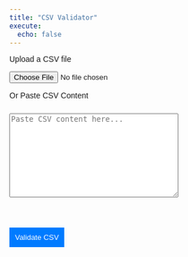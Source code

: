 ```yaml
---
title: "CSV Validator"
execute:
  echo: false
---
```



<style>
  body {
    font-family: Arial, sans-serif;
    /* margin: 20px; */
  }

  textarea {
    width: 60%;
    height: 150px;
    margin-top: 10px;
  }

  button {
    margin-top: 10px;
    padding: 10px;
    background-color: #007bff;
    color: white;
    border: none;
    cursor: pointer;
  }

  button:hover {
    background-color: #0056b3;
  }
</style>
<div class="container">

  <p>Upload a CSV file</p>
  <input type="file" id="csvFileInput" accept=".csv">

  <p>Or Paste CSV Content</p>
  <textarea id="csvTextarea" placeholder="Paste CSV content here..."></textarea>
  <br>

  <button id="validateButton">Validate CSV</button>

  <div class="output" id="output"></div>
</div>


<!-- PapaParse Library for CSV Validation -->
<script src="https://cdnjs.cloudflare.com/ajax/libs/PapaParse/5.3.2/papaparse.min.js"></script>

<script>

  const FIELDS = {
    BROKER_FIRST_NAME: 'broker.first_name',
    BROKER_MIDDLE_NAME: 'broker.middle_name',
    BROKER_LAST_NAME: 'broker.last_name',
    BROKER_PREFIX: 'broker.prefix',
    BROKER_SUFFIX: 'broker.suffix',
    BROKER_PHONE_NUMBER: 'broker.phone_number',
    BROKER_EMAIL: 'broker.email',
    BROKER_NPN: 'broker.npn',
    PLAN_YEAR: 'plan.year',
    PLAN_HIOS_ID: 'plan.hios_id',
    PLAN_MONTHLY_PREMIUM: 'plan.monthly_premium',
    PAYMENT_ROUTING_NUMBER: 'payment.routing_number',
    PAYMENT_ACCOUNT_NUMBER: 'payment.account_number',
    PAYMENT_PAYER_NAME: 'payment.payer_name',
    PAYMENT_ACCOUNT_TYPE: 'payment.account_type',
    PAYMENT_IS_NEW_PAYMENT_INSTRUMENT: 'payment.is_new_payment_instrument',
    ENROLLMENT_RENEWAL_TYPE: 'enrollment.renewal_type',
    ENROLLMENT_EXTERNAL_POLICY_ID: 'enrollment.external_policy_id',
    ENROLLMENT_EXTERNAL_SUBSCRIBER_ID: 'enrollment.external_subscriber_id',
    ENROLLMENT_CANCEL_OVERLAPPING_ELIGIBILITY: 'enrollment.cancel_overlapping_eligibility',
    ENROLLMENT_DATE_SIGNED: 'enrollment.date_signed',
    ENROLLMENT_QUALIFYING_EVENT: 'enrollment.qualifying_event',
    ENROLLMENT_QUALIFYING_EVENT_DATE: 'enrollment.qualifying_event_date',
    ENROLLMENT_APPLICATION_ID: 'enrollment.application_id',
    EMPLOYER_EMPLOYER_NAME: 'employer.employer_name',
    EMPLOYER_EMPLOYER_TIN: 'employer.employer_tin',
    ENROLLEE_EXTERNAL_MEMBER_ID: 'enrollee.external_member_id',
    ENROLLEE_ISSUER_MEMBER_ID: 'enrollee.issuer_member_id',
    ENROLLEE_FIRST_NAME: 'enrollee.first_name',
    ENROLLEE_MIDDLE_NAME: 'enrollee.middle_name',
    ENROLLEE_LAST_NAME: 'enrollee.last_name',
    ENROLLEE_PREFIX: 'enrollee.prefix',
    ENROLLEE_SUFFIX: 'enrollee.suffix',
    ENROLLEE_PHONE: 'enrollee.phone',
    ENROLLEE_EMAIL: 'enrollee.email',
    ENROLLEE_SSN: 'enrollee.ssn',
    ENROLLEE_MARITAL_STATUS: 'enrollee.marital_status',
    ENROLLEE_SEX: 'enrollee.sex',
    ENROLLEE_DATE_OF_BIRTH: 'enrollee.date_of_birth',
    ENROLLEE_ETHNICITY: 'enrollee.ethnicity',
    ENROLLEE_IS_TOBACCO_USER: 'enrollee.is_tobacco_user',
    ENROLLEE_RELATIONSHIP_TO_POLICY_HOLDER: 'enrollee.relationship_to_policy_holder',
    ENROLLEE_IS_REQUESTING_COVERAGE: 'enrollee.is_requesting_coverage',
    ENROLLEE_COVERAGE_START_DATE: 'enrollee.coverage_start_date',
    ENROLLEE_COVERAGE_END_DATE: 'enrollee.coverage_end_date',
    ENROLLEE_LANGUAGE_PREFERENCE: 'enrollee.language_preference',
    ENROLLEE_MAILING_ADDRESS_ADDRESS_LINE_1: 'enrollee.mailing_address.address_line_1',
    ENROLLEE_MAILING_ADDRESS_ADDRESS_LINE_2: 'enrollee.mailing_address.address_line_2',
    ENROLLEE_MAILING_ADDRESS_CITY: 'enrollee.mailing_address.city',
    ENROLLEE_MAILING_ADDRESS_STATE: 'enrollee.mailing_address.state',
    ENROLLEE_MAILING_ADDRESS_ZIPCODE: 'enrollee.mailing_address.zipcode',
    ENROLLEE_RESIDENTIAL_ADDRESS_ADDRESS_LINE_1: 'enrollee.residential_address.address_line_1',
    ENROLLEE_RESIDENTIAL_ADDRESS_ADDRESS_LINE_2: 'enrollee.residential_address.address_line_2',
    ENROLLEE_RESIDENTIAL_ADDRESS_CITY: 'enrollee.residential_address.city',
    ENROLLEE_RESIDENTIAL_ADDRESS_STATE: 'enrollee.residential_address.state',
    ENROLLEE_RESIDENTIAL_ADDRESS_ZIPCODE: 'enrollee.residential_address.zipcode',
    ENROLLEE_CHANGE_TYPE: 'enrollee.change_type',
    ENROLLEE_ADDITIONAL_MAINTENANCE_REASON: 'enrollee.additional_maintenance_reason',
    ENROLLEE_CHANGE_EFFECTIVE_DATE: 'enrollee.change_effective_date',
  };

  function validateBrokerFirstName(row) {
    const fieldName = FIELDS.BROKER_FIRST_NAME;
    const errors = [];
    errors.push(...characterLimit(fieldName, row, 50))
    return errors;
  }
  function validateBrokerMiddleName(row) {
    const fieldName = FIELDS.BROKER_MIDDLE_NAME;
    const errors = [];
    errors.push(...characterLimit(fieldName, row, 50))
    return errors;
  }
  function validateBrokerLastName(row) {
    const fieldName = FIELDS.BROKER_LAST_NAME;
    const errors = [];
    errors.push(...characterLimit(fieldName, row, 50))
    return errors;
  }
  function validateBrokerPrefix(row) {
    const fieldName = 'broker.prefix';
    const errors = [];
    errors.push(...characterLimit(fieldName, row, 4))
    return errors;
  }
  function validateBrokerSuffix(row) {
    const fieldName = FIELDS.BROKER_SUFFIX;
    const errors = [];
    errors.push(...characterLimit(fieldName, row, 4))
    return errors;
  }
  function validateBrokerPhoneNumber(row) {
    const fieldName = FIELDS.BROKER_PHONE_NUMBER;
    const errors = [];
    errors.push(...characterLimit(fieldName, row, 15))
    return errors;
  }
  function validateBrokerEmail(row) {
    const fieldName = FIELDS.BROKER_EMAIL;
    const errors = [];
    errors.push(...characterLimit(fieldName, row, 50))
    return errors;
  }
  function validateBrokerNpn(row) {
    const fieldName = FIELDS.BROKER_NPN;
    const errors = [];
    errors.push(...characterLimit(fieldName, row, 25))
    return errors;
  }
  function validatePlanYear(row) {
    const fieldName = FIELDS.PLAN_YEAR;
    const errors = [];
    errors.push(...requiredField(fieldName, row));
    errors.push(...characterLimit(fieldName, row, 4))
    return errors;
  }
  function validatePlanHiosId(row) {
    const fieldName = FIELDS.PLAN_HIOS_ID;
    const errors = [];
    errors.push(...requiredField(fieldName, row));
    errors.push(...characterLimit(fieldName, row, 17))
    return errors;
  }
  function validatePlanMonthlyPremium(row) {
    const fieldName = FIELDS.PLAN_MONTHLY_PREMIUM;
    const errors = [];
    errors.push(...requiredField(fieldName, row));
    errors.push(...characterLimit(fieldName, row, 20))
    return errors;
  }
  function validatePaymentRoutingNumber(row) {
    const fieldName = FIELDS.PAYMENT_ROUTING_NUMBER;
    const errors = [];
    return errors;
  }
  function validatePaymentAccountNumber(row) {
    const fieldName = FIELDS.PAYMENT_ACCOUNT_NUMBER;
    const errors = [];
    return errors;
  }
  function validatePaymentPayerName(row) {
    const fieldName = FIELDS.PAYMENT_PAYER_NAME;
    const errors = [];
    return errors;
  }
  function validatePaymentAccountType(row) {
    const fieldName = FIELDS.PAYMENT_ACCOUNT_TYPE;
    const errors = [];
    return errors;
  }
  function validatePaymentIsNewPaymentInstrument(row) {
    const fieldName = FIELDS.PAYMENT_IS_NEW_PAYMENT_INSTRUMENT;
    const errors = [];
    errors.push(...requiredField(fieldName, row));
    return errors;
  }
  function validateEnrollmentRenewalType(row) {
    const fieldName = FIELDS.ENROLLMENT_RENEWAL_TYPE;
    const errors = [];
    if (isPresent(fieldName, row)) {
      errors.push(...checkEnum(fieldName, row, [
        'PASSIVE',
        'ACTIVE',
        'INITIATION',
      ]));
    }
    return errors;
  }
  function validateEnrollmentExternalPolicyId(row) {
    const fieldName = FIELDS.ENROLLMENT_EXTERNAL_POLICY_ID;
    const errors = [];
    return errors;
  }
  function validateEnrollmentExternalSubscriberId(row) {
    const fieldName = FIELDS.ENROLLMENT_EXTERNAL_SUBSCRIBER_ID;
    const errors = [];
    return errors;
  }
  function validateEnrollmentCancelOverlappingEligibility(row) {
    const fieldName = FIELDS.ENROLLMENT_CANCEL_OVERLAPPING_ELIGIBILITY;
    const errors = [];
    return errors;
  }
  function validateEnrollmentDateSigned(row) {
    const fieldName = FIELDS.ENROLLMENT_DATE_SIGNED;
    const errors = [];
    errors.push(...requiredField(fieldName, row));
    return errors;
  }
  function validateEnrollmentQualifyingEvent(row) {
    const fieldName = FIELDS.ENROLLMENT_QUALIFYING_EVENT;
    const errors = [];
    return errors;
  }
  function validateEnrollmentQualifyingEventDate(row) {
    const fieldName = FIELDS.ENROLLMENT_QUALIFYING_EVENT_DATE;
    const errors = [];
    return errors;
  }
  function validateEnrollmentApplicationId(row) {
    const fieldName = FIELDS.ENROLLMENT_APPLICATION_ID;
    const errors = [];
    return errors;
  }
  function validateEmployerEmployerName(row) {
    const fieldName = FIELDS.EMPLOYER_EMPLOYER_NAME;
    const errors = [];
    return errors;
  }
  function validateEmployerEmployerTin(row) {
    const fieldName = FIELDS.EMPLOYER_EMPLOYER_TIN;
    const errors = [];
    return errors;
  }
  function validateEnrolleeExternalMemberId(row) {
    const fieldName = FIELDS.ENROLLEE_EXTERNAL_MEMBER_ID;
    const errors = [];
    errors.push(...requiredField(fieldName, row));
    return errors;
  }
  function validateEnrolleeIssuerMemberId(row) {
    const fieldName = FIELDS.ENROLLEE_ISSUER_MEMBER_ID;
    const errors = [];
    return errors;
  }
  function validateEnrolleeFirstName(row) {
    const fieldName = FIELDS.ENROLLEE_FIRST_NAME;
    const errors = [];
    errors.push(...requiredField(fieldName, row));
    return errors;
  }
  function validateEnrolleeMiddleName(row) {
    const fieldName = FIELDS.ENROLLEE_MIDDLE_NAME;
    const errors = [];
    return errors;
  }
  function validateEnrolleeLastName(row) {
    const fieldName = FIELDS.ENROLLEE_LAST_NAME;
    const errors = [];
    errors.push(...requiredField(fieldName, row));
    return errors;
  }
  function validateEnrolleePrefix(row) {
    const fieldName = FIELDS.ENROLLEE_PREFIX;
    const errors = [];
    return errors;
  }
  function validateEnrolleeSuffix(row) {
    const fieldName = FIELDS.ENROLLEE_SUFFIX;
    const errors = [];
    return errors;
  }
  function validateEnrolleePhone(row) {
    const fieldName = FIELDS.ENROLLEE_PHONE;
    const errors = [];
    return errors;
  }
  function validateEnrolleeEmail(row) {
    const fieldName = FIELDS.ENROLLEE_EMAIL;
    const errors = [];
    return errors;
  }
  function validateEnrolleeSsn(row) {
    const fieldName = FIELDS.ENROLLEE_SSN;
    const errors = [];
    return errors;
  }
  function validateEnrolleeMaritalStatus(row) {
    const fieldName = FIELDS.ENROLLEE_MARITAL_STATUS;
    const errors = [];
    errors.push(...checkEnum(fieldName, row, [
      'B',
      'D',
      'I',
      'M',
      'R',
      'S',
      'U',
      'W',
      'X',
    ]));
    return errors;
  }
  function validateEnrolleeSex(row) {
    const fieldName = FIELDS.ENROLLEE_SEX;
    const errors = [];
    errors.push(...requiredField(fieldName, row));
    errors.push(...checkEnum(fieldName, row, [
      'MALE',
      'FEMALE',
    ]));
    return errors;
  }
  function validateEnrolleeDateOfBirth(row) {
    const fieldName = FIELDS.ENROLLEE_DATE_OF_BIRTH;
    const errors = [];
    errors.push(...requiredField(fieldName, row));
    return errors;
  }
  function validateEnrolleeEthnicity(row) {
    const fieldName = FIELDS.ENROLLEE_ETHNICITY;
    const errors = [];
    errors.push(...checkEnum(fieldName, row, [
      '2135-2',
      '1002-5',
      '2029-7',
      '2056-0',
      '2034-7',
      '2036-2',
      '2086-7',
      '2039-6',
      '2040-4',
      '2079-2',
      '2080-0',
      '2047-9',
      '2106-3',
      '2028-9',
      '2500-7',
      '2131-1',
      '',
    ]));
    return errors;
  }
  function validateEnrolleeIsTobaccoUser(row) {
    const fieldName = FIELDS.ENROLLEE_IS_TOBACCO_USER;
    const errors = [];
    errors.push(...requiredField(fieldName, row));
    return errors;
  }
  function validateEnrolleeRelationshipToPolicyHolder(row) {
    const fieldName = FIELDS.ENROLLEE_RELATIONSHIP_TO_POLICY_HOLDER;
    const errors = [];
    errors.push(...requiredField(fieldName, row));
    errors.push(...checkEnum(fieldName, row, [
      '01', '03', '04', '05', '06', '07', '08', '09', '10', '11', '12', '13', '14', '15', '16', '17', '18', '19',
      '19', '23', '24', '25', '26', '31', '38', '53', '60', 'D2', 'G8', 'G8', 'G8', 'G8', 'G8', 'G9',
    ]));
    return errors;
  }
  function validateEnrolleeIsRequestingCoverage(row) {
    const fieldName = FIELDS.ENROLLEE_IS_REQUESTING_COVERAGE;
    const errors = [];
    errors.push(...requiredField(fieldName, row));
    return errors;
  }
  function validateEnrolleeCoverageStartDate(row) {
    const fieldName = FIELDS.ENROLLEE_COVERAGE_START_DATE;
    const errors = [];
    errors.push(...requiredField(fieldName, row));
    return errors;
  }
  function validateEnrolleeCoverageEndDate(row) {
    const fieldName = FIELDS.ENROLLEE_COVERAGE_END_DATE;
    const errors = [];
    errors.push(...requiredField(fieldName, row));
    return errors;
  }
  function validateEnrolleeLanguagePreference(row) {
    const fieldName = FIELDS.ENROLLEE_LANGUAGE_PREFERENCE;
    const errors = [];
    if (isPresent(fieldName, row)) {
      errors.push(...checkEnum(fieldName, row, ["spa", "eng"]))
    }
    return errors;
  }
  function validateEnrolleeMailingAddressAddressLine1(row) {
    const fieldName = FIELDS.ENROLLEE_MAILING_ADDRESS_ADDRESS_LINE_1;
    const errors = [];
    return errors;
  }
  function validateEnrolleeMailingAddressAddressLine2(row) {
    const fieldName = FIELDS.ENROLLEE_MAILING_ADDRESS_ADDRESS_LINE_2;
    const errors = [];
    return errors;
  }
  function validateEnrolleeMailingAddressCity(row) {
    const fieldName = FIELDS.ENROLLEE_MAILING_ADDRESS_CITY;
    const errors = [];
    return errors;
  }
  function validateEnrolleeMailingAddressState(row) {
    const fieldName = FIELDS.ENROLLEE_MAILING_ADDRESS_STATE;
    const errors = [];
    return errors;
  }
  function validateEnrolleeMailingAddressZipcode(row) {
    const fieldName = FIELDS.ENROLLEE_MAILING_ADDRESS_ZIPCODE;
    const errors = [];
    return errors;
  }
  function validateEnrolleeResidentialAddressAddressLine1(row) {
    const fieldName = FIELDS.ENROLLEE_RESIDENTIAL_ADDRESS_ADDRESS_LINE_1;
    const errors = [];
    errors.push(...requiredField(fieldName, row));
    return errors;
  }
  function validateEnrolleeResidentialAddressAddressLine2(row) {
    const fieldName = FIELDS.ENROLLEE_RESIDENTIAL_ADDRESS_ADDRESS_LINE_2;
    const errors = [];
    return errors;
  }
  function validateEnrolleeResidentialAddressCity(row) {
    const fieldName = FIELDS.ENROLLEE_RESIDENTIAL_ADDRESS_CITY;
    const errors = [];
    errors.push(...requiredField(fieldName, row));
    return errors;
  }
  function validateEnrolleeResidentialAddressState(row) {
    const fieldName = FIELDS.ENROLLEE_RESIDENTIAL_ADDRESS_STATE;
    const errors = [];
    errors.push(...requiredField(fieldName, row));
    return errors;
  }
  function validateEnrolleeResidentialAddressZipcode(row) {
    const fieldName = FIELDS.ENROLLEE_RESIDENTIAL_ADDRESS_ZIPCODE;
    const errors = [];
    errors.push(...requiredField(fieldName, row));
    return errors;
  }
  function validateEnrolleeChangeType(row) {
    const fieldName = FIELDS.ENROLLEE_CHANGE_TYPE;
    const errors = [];
    errors.push(...requiredField(fieldName, row));
    errors.push(...checkEnum(fieldName, row, ['CHANGE', 'ADDITION', 'CANCELLATION', 'TERMINATION', 'REINSTATEMENT']));
    return errors;
  }
  function validateEnrolleeAdditionalMaintenanceReason(row) {
    const fieldName = FIELDS.ENROLLEE_ADDITIONAL_MAINTENANCE_REASON;
    const errors = [];
    return errors;
  }
  function validateEnrolleeChangeEffectiveDate(row) {
    const fieldName = FIELDS.ENROLLEE_CHANGE_EFFECTIVE_DATE;
    const errors = [];
    errors.push(...requiredField(fieldName, row));
    return errors;
  }

  function requiredField(fieldName, row) {
    const errors = [];

    if (!row.hasOwnProperty(fieldName) || !row[fieldName]) {
      errors.push(`Missing or empty required field "${fieldName}"`);
    }
    return errors;
    }

    function characterLimit(fieldName, row, characterLimit) {
    const errors = [];
    if (isPresent(fieldName, row)) {
      if (row[fieldName].length > characterLimit) {
      errors.push(`Field ${fieldName} exceeds character limit of ${characterLimit}. Value: "${row[fieldName]}"`);
      }
    }
    return errors;
    }

    function checkEnum(fieldName, row, allowedValues) {
    const errors = [];
    if (isPresent(fieldName, row)) {
      if (!allowedValues.includes(row[fieldName])) {
      errors.push(`Field ${fieldName} has an invalid value "${row[fieldName]}". Allowed values are: ${allowedValues.join(", ")}`);
      }
    }
    return errors;
  }

  function isPresent(fieldName, row) {
    return row.hasOwnProperty(fieldName) && row[fieldName] !== '';
  }


  const validators = [
    validateBrokerFirstName,
    validateBrokerMiddleName,
    validateBrokerLastName,
    validateBrokerPrefix,
    validateBrokerSuffix,
    validateBrokerPhoneNumber,
    validateBrokerEmail,
    validateBrokerNpn,
    validatePlanYear,
    validatePlanHiosId,
    validatePlanMonthlyPremium,
    validatePaymentRoutingNumber,
    validatePaymentAccountNumber,
    validatePaymentPayerName,
    validatePaymentAccountType,
    validatePaymentIsNewPaymentInstrument,
    validateEnrollmentRenewalType,
    validateEnrollmentExternalPolicyId,
    validateEnrollmentExternalSubscriberId,
    validateEnrollmentCancelOverlappingEligibility,
    validateEnrollmentDateSigned,
    validateEnrollmentQualifyingEvent,
    validateEnrollmentQualifyingEventDate,
    validateEnrollmentApplicationId,
    validateEmployerEmployerName,
    validateEmployerEmployerTin,
    validateEnrolleeExternalMemberId,
    validateEnrolleeIssuerMemberId,
    validateEnrolleeFirstName,
    validateEnrolleeMiddleName,
    validateEnrolleeLastName,
    validateEnrolleePrefix,
    validateEnrolleeSuffix,
    validateEnrolleePhone,
    validateEnrolleeEmail,
    validateEnrolleeSsn,
    validateEnrolleeMaritalStatus,
    validateEnrolleeSex,
    validateEnrolleeDateOfBirth,
    validateEnrolleeEthnicity,
    validateEnrolleeIsTobaccoUser,
    validateEnrolleeRelationshipToPolicyHolder,
    validateEnrolleeIsRequestingCoverage,
    validateEnrolleeCoverageStartDate,
    validateEnrolleeCoverageEndDate,
    validateEnrolleeLanguagePreference,
    validateEnrolleeMailingAddressAddressLine1,
    validateEnrolleeMailingAddressAddressLine2,
    validateEnrolleeMailingAddressCity,
    validateEnrolleeMailingAddressState,
    validateEnrolleeMailingAddressZipcode,
    validateEnrolleeResidentialAddressAddressLine1,
    validateEnrolleeResidentialAddressAddressLine2,
    validateEnrolleeResidentialAddressCity,
    validateEnrolleeResidentialAddressState,
    validateEnrolleeResidentialAddressZipcode,
    validateEnrolleeChangeType,
    validateEnrolleeAdditionalMaintenanceReason,
    validateEnrolleeChangeEffectiveDate,
  ]


  function validateCSV(content, type) {
      const errors = [];

      const parsed = Papa.parse(content, {
        header: true,
        skipEmptyLines: true
      });

      if (parsed.errors.length > 0) {
        parsed.errors.forEach(error => {
          errors.push(`Parsing error: ${error.message}`);
        });
        return errors;
      }

      const rows = parsed.data;
  
      // Validate headers
      const headers = parsed.meta.fields;
      const fieldValues = Object.values(FIELDS);
      const missingHeaders = fieldValues.filter(field => !headers.includes(field));
      if (missingHeaders.length > 0) {
        errors.push(`Missing headers: ${missingHeaders.join(", ")}`);
      }

      headers.forEach(header => {
        if (!fieldValues.includes(header)) {
          errors.push(`Unexpected header "${header}".`);
        }
      });
  
      const csvRows = rows.map(row => {
        return headers.reduce((obj, header) => {
          obj[header] = row[header];
          return obj;
        }, {});
      });

      csvRows.forEach((row, index) => {
        const rowErrors = [];
        validators.forEach(validator => {
          rowErrors.push(...validator(row));
        });
        if (rowErrors.length > 0) {
          errors.push(`Row ${index + 1}:<ul>${rowErrors.map(err => `<li>${err}</li>`).join("")}</ul>`);
        }
      });
  
      return errors;
    }

  // File input event listener
  document.getElementById("csvFileInput").addEventListener("change", function (event) {
    const file = event.target.files[0];
    if (file) {
      const reader = new FileReader();
      reader.onload = function (e) {
        const content = e.target.result;
        const errors = validateCSV(content);
        displayResults(errors);
      };
      reader.readAsText(file);
    }
  });

  // Button click event listener for pasted content
  document.getElementById("validateButton").addEventListener("click", function () {
    const content = document.getElementById("csvTextarea").value;
    const errors = validateCSV(content);
    displayResults(errors);
  });

  // Display validation results
  function displayResults(errors) {
    const outputDiv = document.getElementById("output");
    if (errors.length > 0) {
      outputDiv.innerHTML = `<strong>Validation Errors:</strong><ul>${errors.map(err => `<li>${err}</li>`).join("")}</ul>`;
      outputDiv.style.borderColor = "red";
    } else {
      outputDiv.innerHTML = "<strong>CSV is valid!</strong>";
      outputDiv.style.borderColor = "green";
    }
  }
</script>